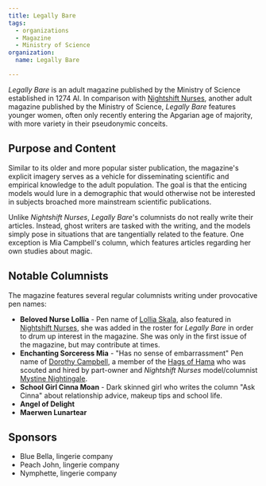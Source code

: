 ```yaml
---
title: Legally Bare
tags:
  - organizations
  - Magazine
  - Ministry of Science
organization:
  name: Legally Bare

---
```


*Legally Bare* is an adult magazine published by the Ministry of Science
established in 1274 AI. In comparison with
[Nightshift Nurses](/world/organizations/nightshift-nurses), another adult magazine published
by the Ministry of Science, *Legally Bare* features younger women, often only
recently entering the Apgarian age of majority, with more variety in their
pseudonymic conceits.

## Purpose and Content

Similar to its older and more popular sister publication, the magazine's
explicit imagery serves as a vehicle for disseminating scientific and empirical
knowledge to the adult population. The goal is that the enticing models would
lure in a demographic that would otherwise not be interested in subjects
broached more mainstream scientific publications.

Unlike *Nightshift Nurses*, *Legally Bare*'s columnists do not really write
their articles. Instead, ghost writers are tasked with the writing, and the
models simply pose in situations that are tangentially related to the feature.
One exception is Mia Campbell's column, which features articles regarding her
own studies about magic.

## Notable Columnists

<Stub />

The magazine features several regular columnists writing under provocative pen
names:

* **Beloved Nurse Lollia** - Pen name of
  [Lollia Skala](/world/characters/lollia-skala/), also featured in
  [Nightshift Nurses](/world/organizations/nightshift-nurses), she was added in the roster for
  *Legally Bare* in order to drum up interest in the magazine. She was only in
  the first issue of the magazine, but may contribute at times.
* **Enchanting Sorceress Mia** - "Has no sense of embarrassment" Pen name of
  [Dorothy Campbell](/world/characters/dorothy-campbell/), a member of the
  [Hags of Hama](/world/organizations/hags-of-hama) who was scouted and hired by part-owner and
  *Nightshift Nurses* model/columnist
  [Mystine Nightingale](/world/characters/mystine-nightingale/).
* **School Girl Cinna Moan** - Dark skinned girl who writes the column "Ask
  Cinna" about relationship advice, makeup tips and school life.
* **Angel of Delight**
* **Maerwen Lunartear**

## Sponsors

* Blue Bella, lingerie company
* Peach John, lingerie company
* Nymphette, lingerie company
